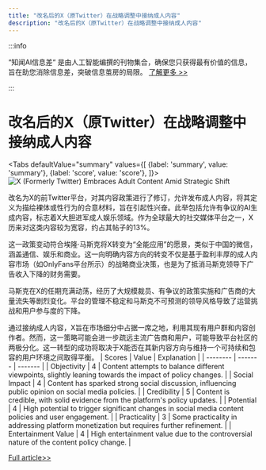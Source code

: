 ```yaml
---
title: "改名后的X（原Twitter）在战略调整中接纳成人内容"
description: "改名后的X（原Twitter）在战略调整中接纳成人内容"
---
```



:::info

“知闻AI信息差“ 是由人工智能编撰的刊物集合，确保您只获得最有价值的信息，旨在助您消除信息差，突破信息茧房的局限。  [了解更多 >>](/)

:::

# 改名后的X（原Twitter）在战略调整中接纳成人内容


<Tabs
	defaultValue="summary"
	values={[
	{label: 'summary', value: 'summary'},
	{label: 'score', value: 'score'},
]}>
<TabItem value="summary">
<img
  src="https://image.informedainews.com/2024/06/Eco-SlX-1717829410-4.jpg"
  alt="X (Formerly Twitter) Embraces Adult Content Amid Strategic Shift"
/>



改名为X的前Twitter平台，对其内容政策进行了修订，允许发布成人内容，将其定义为描绘裸体或性行为的合意材料，旨在引起性兴奋。此举包括允许有争议的AI生成内容，标志着X大胆进军成人娱乐领域。作为全球最大的社交媒体平台之一，X历来对这类内容较为宽容，约占其帖子的13%。

这一政策变动符合埃隆·马斯克将X转变为“全能应用”的愿景，类似于中国的微信，涵盖通信、娱乐和商业。这一向明确内容方向的转变不仅是基于盈利丰厚的成人内容市场（如OnlyFans平台所示）的战略商业决策，也是为了抵消马斯克领导下广告收入下降的财务需要。

马斯克在X的任期充满动荡，经历了大规模裁员、有争议的政策实施和广告商的大量流失等剧烈变化。平台的管理不稳定和马斯克不可预测的领导风格导致了运营挑战和用户参与度的下降。

通过接纳成人内容，X旨在市场细分中占据一席之地，利用其现有用户群和内容创作者。然而，这一策略可能会进一步疏远主流广告商和用户，可能导致平台社区的两极分化。这一转型的成功将取决于X能否在其新内容方向与维持一个可持续和包容的用户环境之间取得平衡。
</TabItem>
<TabItem value="score">
	| Scores     | Value   | Explanation |
	| -------- | ------- | ------- |
	| Objectivity  | 4    | Content attempts to balance different viewpoints, slightly leaning towards the impact of policy changes.    |
	| Social Impact | 4     | Content has sparked strong social discussion, influencing public opinion on social media policies.    |
	| Credibility    | 5    | Content is credible, with solid evidence from the platform's policy updates.    |
	| Potential    | 4    | High potential to trigger significant changes in social media content policies and user engagement.    |
	| Practicality    | 3    | Some practicality in addressing platform monetization but requires further refinement.    |
	| Entertainment Value    | 4    | High entertainment value due to the controversial nature of the content policy change.    |
</TabItem>
</Tabs>

[Full article>>](https://www.cnbeta.com.tw/articles/tech/1434007.htm)
